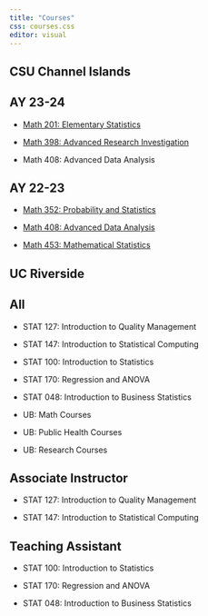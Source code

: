 ```yaml
---
title: "Courses"
css: courses.css
editor: visual
---
```


::: content-block
## CSU Channel Islands

::: {.panel-tabset .nav-pills}
## AY 23-24

-   [Math 201: Elementary Statistics](https://www.inqs.info/m201_f23/)

-   [Math 398: Advanced Research Investigation](https://www.inqs.info/m398_f23/)

-   Math 408: Advanced Data Analysis

## AY 22-23

-   [Math 352: Probability and Statistics](https://m352.inqs.info)

-   [Math 408: Advanced Data Analysis](https://inqs909.gitlab.io/m408_s23)

-   [Math 453: Mathematical Statistics](https://inqs909.gitlab.io/m453_f22)
:::
:::

::: content-block
## UC Riverside

::: {.panel-tabset .nav-pills}
## All

-   STAT 127: Introduction to Quality Management

-   STAT 147: Introduction to Statistical Computing

-   STAT 100: Introduction to Statistics

-   STAT 170: Regression and ANOVA

-   STAT 048: Introduction to Business Statistics

-   UB: Math Courses

-   UB: Public Health Courses

-   UB: Research Courses

## Associate Instructor

-   STAT 127: Introduction to Quality Management

-   STAT 147: Introduction to Statistical Computing

## Teaching Assistant

-   STAT 100: Introduction to Statistics

-   STAT 170: Regression and ANOVA

-   STAT 048: Introduction to Business Statistics
:::
:::
